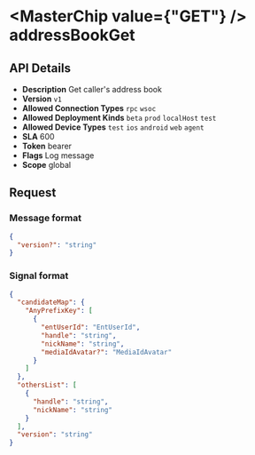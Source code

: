 
# <MasterChip value={"GET"} /> addressBookGet

## API Details

- **Description** Get caller's address book
- **Version** `v1`
- **Allowed Connection Types** `rpc` `wsoc` 
- **Allowed Deployment Kinds** `beta` `prod` `localHost` `test` 
- **Allowed Device Types** `test` `ios` `android` `web` `agent` 
- **SLA** 600
- **Token** bearer
- **Flags** Log message
- **Scope** global


## Request

### Message format

```json
{
  "version?": "string"
}
```

### Signal format

```json
{
  "candidateMap": {
    "AnyPrefixKey": [
      {
        "entUserId": "EntUserId",
        "handle": "string",
        "nickName": "string",
        "mediaIdAvatar?": "MediaIdAvatar"
      }
    ]
  },
  "othersList": [
    {
      "handle": "string",
      "nickName": "string"
    }
  ],
  "version": "string"
}
```

